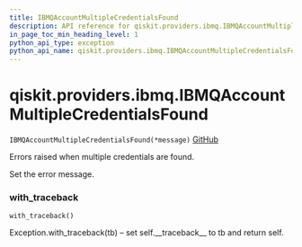 ```yaml
---
title: IBMQAccountMultipleCredentialsFound
description: API reference for qiskit.providers.ibmq.IBMQAccountMultipleCredentialsFound
in_page_toc_min_heading_level: 1
python_api_type: exception
python_api_name: qiskit.providers.ibmq.IBMQAccountMultipleCredentialsFound
---
```


# qiskit.providers.ibmq.IBMQAccountMultipleCredentialsFound

<span id="qiskit.providers.ibmq.IBMQAccountMultipleCredentialsFound" />

`IBMQAccountMultipleCredentialsFound(*message)` [GitHub](https://github.com/qiskit/qiskit-ibmq-provider/tree/stable/0.13/qiskit/providers/ibmq/exceptions.py "view source code")

Errors raised when multiple credentials are found.

Set the error message.

### with\_traceback

<span id="qiskit.providers.ibmq.IBMQAccountMultipleCredentialsFound.with_traceback" />

`with_traceback()`

Exception.with\_traceback(tb) – set self.\_\_traceback\_\_ to tb and return self.

